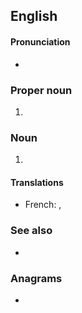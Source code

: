 {{also|usar}}
==English==

====Pronunciation====
* {{a|US}} {{enPR|yōō'-sär}} {{IPA|en|/ˈju.sɑɹ/}}

===Proper noun===
{{en-proper noun}}

# {{initialism of|en|[[United States]] [[Army]] [[reserve|Reserve]]}}

===Noun===
{{en-noun|-}}

# {{initialism of|en|[[urban]] [[search and rescue]]}}

====Translations====
{{trans-top|urban search and rescue}}
* French: {{t+|fr|sauvetage-déblaiement|m}}, {{t+|fr|SD|m}}
{{trans-bottom}}

===See also===
* {{pedialite}}

===Anagrams===
* {{anagrams|en|a=arsu|-saur|Ruas|Sura|URAs|USRA|saur|sura}}